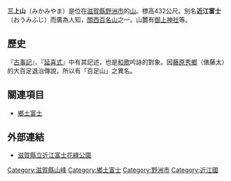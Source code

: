 {{Infobox Mountain
| 名稱 =三上山
| 照片 =Mikamiyama.jpg
| 照片說明 =從野洲川對岸望三上山
| 海拔 =432[[公尺|公尺]]
| 位置 ={{JPN}} [[滋賀縣|滋賀縣]]
| 山脈 =殘丘
| 相對高度 = 
| 座標 ={{coord|35|03|01|N|136|02|16|E}}
| 地形圖 = 
| 類別 =
| 年齡 = 
| 最近噴發 =
| 首次登頂 =
| 最容易的攀登路線 =
| pushpin_map = Japan
| pushpin_map_caption = 三上山的位置
| latd=35 |latm=03 |lats=01 |latNS=N
| longd=136 |longm=02 |longs=16 |longEW=E
}}
'''三上山'''（みかみやま）是位在[[滋賀縣|滋賀縣]][[野洲市|野洲市]]的[[山|山]]。標高432公尺。別名'''近江富士'''（おうみふじ）而廣為人知，[[關西百名山|關西百名山]]之一。山麓有[[御上神社|御上神社]]等。

== 歷史 ==
『[[古事記|古事記]]』、『[[延喜式|延喜式]]』中有其記述，也是[[和歌|和歌]]吟詠的對象。因[[藤原秀鄉|藤原秀鄉]]（俵藤太）的大百足退治傳說，所以有「百足山」之異名。

== 關連項目 ==
* [[鄉土富士|鄉土富士]]

== 外部連結 ==
{{Commonscat|Mount Mikami}}
* [http://www.ohmitetudo.co.jp/karyoku/ 滋賀縣立近江富士花綠公園]{{Wayback|url=http://www.ohmitetudo.co.jp/karyoku/ |date=20111108210009 }}

{{DEFAULTSORT:Mikamiyama}}
[[Category:滋賀縣山峰|Category:滋賀縣山峰]]
[[Category:鄉土富士|Category:鄉土富士]]
[[Category:野洲市|Category:野洲市]]
[[Category:近江國|Category:近江國]]